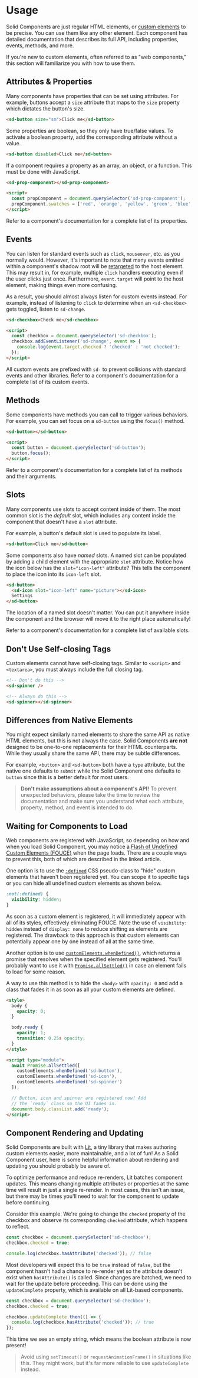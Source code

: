 
<Meta title="Docs/General/Usage" />

# Usage

Solid Components are just regular HTML elements, or [custom elements](https://developer.mozilla.org/en-US/docs/Web/Web_Components/Using_custom_elements) to be precise. You can use them like any other element. Each component has detailed documentation that describes its full API, including properties, events, methods, and more.

If you're new to custom elements, often referred to as "web components," this section will familiarize you with how to use them.

## Attributes & Properties

Many components have properties that can be set using attributes. For example, buttons accept a `size` attribute that maps to the `size` property which dictates the button's size.

```html
<sd-button size="sm">Click me</sd-button>
```

Some properties are boolean, so they only have true/false values. To activate a boolean property, add the corresponding attribute without a value.

```html
<sd-button disabled>Click me</sd-button>
```

If a component requires a property as an array, an object, or a function. This must be done with JavaScript.

```html
<sd-prop-component></sd-prop-component>

<script>
  const propComponent = document.querySelector('sd-prop-component');
  propComponent.swatches = ['red', 'orange', 'yellow', 'green', 'blue', 'purple'];
</script>
```

Refer to a component's documentation for a complete list of its properties.

## Events

You can listen for standard events such as `click`, `mouseover`, etc. as you normally would. However, it's important to note that many events emitted within a component's shadow root will be [retargeted](https://dom.spec.whatwg.org/#retarget) to the host element. This may result in, for example, multiple `click` handlers executing even if the user clicks just once. Furthermore, `event.target` will point to the host element, making things even more confusing.

As a result, you should almost always listen for custom events instead. For example, instead of listening to `click` to determine when an `<sd-checkbox>` gets toggled, listen to `sd-change`.

```html
<sd-checkbox>Check me</sd-checkbox>

<script>
  const checkbox = document.querySelector('sd-checkbox');
  checkbox.addEventListener('sd-change', event => {
    console.log(event.target.checked ? 'checked' : 'not checked');
  });
</script>
```

All custom events are prefixed with `sd-` to prevent collisions with standard events and other libraries. Refer to a component's documentation for a complete list of its custom events.

## Methods

Some components have methods you can call to trigger various behaviors. For example, you can set focus on a `sd-button` using the `focus()` method.

```html
<sd-button></sd-button>

<script>
  const button = document.querySelector('sd-button');
  button.focus();
</script>
```

Refer to a component's documentation for a complete list of its methods and their arguments.

## Slots

Many components use slots to accept content inside of them. The most common slot is the _default_ slot, which includes any content inside the component that doesn't have a `slot` attribute.

For example, a button's default slot is used to populate its label.

```html
<sd-button>Click me</sd-button>
```

Some components also have _named_ slots. A named slot can be populated by adding a child element with the appropriate `slot` attribute. Notice how the icon below has the `slot="icon-left"` attribute? This tells the component to place the icon into its `icon-left` slot.

```html
<sd-button>
  <sd-icon slot="icon-left" name="picture"></sd-icon>
  Settings
</sd-button>
```

The location of a named slot doesn't matter. You can put it anywhere inside the component and the browser will move it to the right place automatically!

Refer to a component's documentation for a complete list of available slots.

## Don't Use Self-closing Tags

Custom elements cannot have self-closing tags. Similar to `<script>` and `<textarea>`, you must always include the full closing tag.

```html
<!-- Don't do this -->
<sd-spinner />

<!-- Always do this -->
<sd-spinner></sd-spinner>
```

## Differences from Native Elements

You might expect similarly named elements to share the same API as native HTML elements, but this is not always the case. Solid Components **are not** designed to be one-to-one replacements for their HTML counterparts. While they usually share the same API, there may be subtle differences.

For example, `<button>` and `<sd-button>` both have a `type` attribute, but the native one defaults to `submit` while the Solid Component one defaults to `button` since this is a better default for most users.

> **Don't make assumptions about a component's API!** To prevent unexpected behaviors, please take the time to review the documentation and make sure you understand what each attribute, property, method, and event is intended to do.

## Waiting for Components to Load

Web components are registered with JavaScript, so depending on how and when you load Solid Component, you may notice a [Flash of Undefined Custom Elements (FOUCE)](https://www.abeautifulsite.net/posts/flash-of-undefined-custom-elements/) when the page loads. There are a couple ways to prevent this, both of which are described in the linked article.

One option is to use the [`:defined`](https://developer.mozilla.org/en-US/docs/Web/CSS/:defined) CSS pseudo-class to "hide" custom elements that haven't been registered yet. You can scope it to specific tags or you can hide all undefined custom elements as shown below.

```css
:not(:defined) {
  visibility: hidden;
}
```

As soon as a custom element is registered, it will immediately appear with all of its styles, effectively eliminating FOUCE. Note the use of `visibility: hidden` instead of `display: none` to reduce shifting as elements are registered. The drawback to this approach is that custom elements can potentially appear one by one instead of all at the same time.

Another option is to use [`customElements.whenDefined()`](https://developer.mozilla.org/en-US/docs/Web/API/CustomElementRegistry/whenDefined), which returns a promise that resolves when the specified element gets registered. You'll probably want to use it with [`Promise.allSettled()`](https://developer.mozilla.org/en-US/docs/Web/JavaScript/Reference/Global_Objects/Promise/allSettled) in case an element fails to load for some reason.

A way to use this method is to hide the `<body>` with `opacity: 0` and add a class that fades it in as soon as all your custom elements are defined.

```html
<style>
  body {
    opacity: 0;
  }

  body.ready {
    opacity: 1;
    transition: 0.25s opacity;
  }
</style>

<script type="module">
  await Promise.allSettled([
    customElements.whenDefined('sd-button'),
    customElements.whenDefined('sd-icon'),
    customElements.whenDefined('sd-spinner')
  ]);

  // Button, icon and spinner are registered now! Add
  // the `ready` class so the UI fades in.
  document.body.classList.add('ready');
</script>
```

## Component Rendering and Updating

Solid Components are built with [Lit](https://lit.dev/), a tiny library that makes authoring custom elements easier, more maintainable, and a lot of fun! As a Solid Component user, here is some helpful information about rendering and updating you should probably be aware of.

To optimize performance and reduce re-renders, Lit batches component updates. This means changing multiple attributes or properties at the same time will result in just a single re-render. In most cases, this isn't an issue, but there may be times you'll need to wait for the component to update before continuing.

Consider this example. We're going to change the `checked` property of the checkbox and observe its corresponding `checked` attribute, which happens to reflect.

```js
const checkbox = document.querySelector('sd-checkbox');
checkbox.checked = true;

console.log(checkbox.hasAttribute('checked')); // false
```

Most developers will expect this to be `true` instead of `false`, but the component hasn't had a chance to re-render yet so the attribute doesn't exist when `hasAttribute()` is called. Since changes are batched, we need to wait for the update before proceeding. This can be done using the `updateComplete` property, which is available on all Lit-based components.

```js
const checkbox = document.querySelector('sd-checkbox');
checkbox.checked = true;

checkbox.updateComplete.then(() => {
  console.log(checkbox.hasAttribute('checked')); // true
});
```

This time we see an empty string, which means the boolean attribute is now present!

> Avoid using `setTimeout()` or `requestAnimationFrame()` in situations like this. They might work, but it's far more reliable to use `updateComplete` instead.
